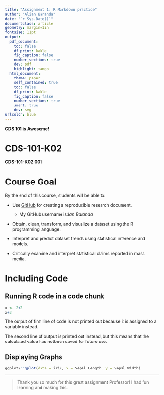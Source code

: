 ```yaml
---
title: "Assignment 1: R Markdown practice"
author: "Alian Baranda"
date: "`r Sys.Date()`"
documentclass: article
geometry: margin=1in
fontsize: 11pt
output:
  pdf_document:
    toc: false
    df_print: kable
    fig_caption: false
    number_sections: true
    dev: pdf
    highlight: tango
  html_document:
    theme: paper
    self_contained: true
    toc: false
    df_print: kable
    fig_caption: false
    number_sections: true
    smart: true
    dev: svg
urlcolor: blue
---
```


<!-- Write your Markdown below this line -->

**CDS 101 is Awesome!**

# **CDS-101-K02**
**CDS-101-K02 001**

# **Course Goal**
By the end of this course, students will be able to:

* Use [GitHub](www.github.com) for creating a reproducible research document.

    - My GitHub username is:*Ian Baranda*
    
* Obtain, clean, transform, and visualize a dataset using the R programming language.

* Interpret and predict dataset trends using statistical inference and models.

* Critically examine and interpret statistical claims reported in mass media.

# **Including Code**

## **Running R code in a code chunk**

```r
x <- 2+2
x+3
```

The output of first line of code is not printed out because it is assigned to a variable instead.

The second line of output is printed out instead, but this means that the calculated value has notbeen saved for future use.

## **Displaying Graphs**

```r
ggplot2::qplot(data = iris, x = Sepal.Length, y = Sepal.Width)
```


***


>Thank you so much for this great assignment Professor! I had fun learning and making this.



